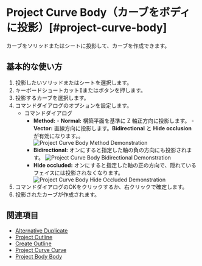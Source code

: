 
# Project Curve Body（カーブをボディに投影）[#project-curve-body]

<Reference shortcut="I" command="Project Curve Body" button="提案コマンドメニュー内"  buttonIcon='button-project'/>

カーブをソリッドまたはシートに投影して、カーブを作成できます。

## 基本的な使い方

1. 投影したいソリッドまたはシートを選択します。
2. キーボードショートカット<kbd>I</kbd>またはボタンを押します。
3. 投影するカーブを選択します。
4. コマンドダイアログのオプションを設定します。
   - <Kst>コマンドダイアログ</Kst>
      - **Method:**
            - **Normal:** 構築平面を基準に Z 軸正方向に投影します。
            - **Vector:** 直線方向に投影します。**Bidirectional** と **Hide occlusion** が有効になります。。
            ![Project Curve Body Method Demonstration](/img/project-curve-body-method.png)
      - **Bidirectional:** オンにすると指定した軸の負の方向にも投影されます。
            ![Project Curve Body Bidirectional Demonstration](/img/project-curve-body-bidirectional.png)
      - **Hide occluded:** オンにすると指定した軸の正の方向で、隠れているフェイスには投影されなくなります。
            ![Project Curve Body Hide Occluded Demonstration](/img/project-curve-body-hide-occluded.png)
5. コマンドダイアログのOKをクリックするか、右クリックで確定します。
6. 投影されたカーブが作成されます。

## 関連項目
- [Alternative Duplicate](alternative-duplicate)
- [Project Outline](project-outline)
- [Create Outline](create-outline)
- [Project Curve Curve](project-curve-curve)
- [Project Body Body](project-body-body)

